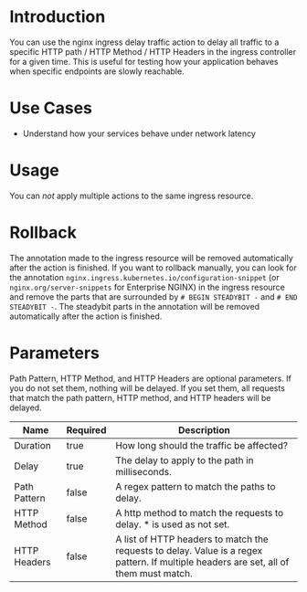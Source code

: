 # Introduction

You can use the nginx ingress delay traffic action to delay all traffic to a specific HTTP path / HTTP Method / HTTP Headers in the ingress controller for a given time. This is useful for testing how your application behaves when specific endpoints are slowly reachable.

# Use Cases

* Understand how your services behave under network latency

# Usage

You can *not* apply multiple actions to the same ingress resource.

# Rollback

The annotation made to the ingress resource will be removed automatically after the action is finished. If you want to rollback manually, you can look for the annotation `nginx.ingress.kubernetes.io/configuration-snippet` (or `nginx.org/server-snippets` for Enterprise NGINX) in the ingress resource and remove the parts that are surrounded by `# BEGIN STEADYBIT -` and `# END STEADYBIT -`. The steadybit parts in the annotation will be removed automatically after the action is finished.

# Parameters

Path Pattern, HTTP Method, and HTTP Headers are optional parameters. If you do not set them, nothing will be delayed. If you set them, all requests that match the path pattern, HTTP method, and HTTP headers will be delayed.

| Name         | Required | Description                                                                                                                           |
|--------------|----------|---------------------------------------------------------------------------------------------------------------------------------------|
| Duration     | true     | How long should the traffic be affected?                                                                                              |
| Delay        | true     | The delay to apply to the path in milliseconds.                                                                                       |
| Path Pattern | false    | A regex pattern to match the paths to delay.                                                                                          |
| HTTP Method  | false    | A http method to match the requests to delay. * is used as not set.                                                                   |
| HTTP Headers | false    | A list of HTTP headers to match the requests to delay. Value is a regex pattern. If multiple headers are set, all of them must match. |